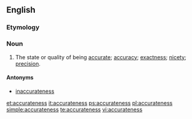 ==English==

===Etymology===
{{suffix|accurate|ness}}

===Noun===
{{en-noun|-}}

#The state or quality of being [[accurate]]; [[accuracy]]; [[exactness]]; [[nicety]]; [[precision]].

====Antonyms====
* [[inaccurateness]]

[[et:accurateness]]
[[it:accurateness]]
[[ps:accurateness]]
[[pl:accurateness]]
[[simple:accurateness]]
[[te:accurateness]]
[[vi:accurateness]]